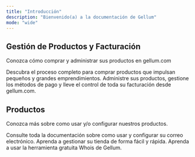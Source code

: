 ```yaml
---
title: "Introducción"
description: "Bienvenido(a) a la documentación de Gellum"
mode: "wide"
---
```



## Gestión de Productos y Facturación

Conozca cómo comprar y administrar sus productos en gellum.com

<CardGroup cols="2">
  <Card title="¿Cómo comprar?" icon="bag-shopping" iconType="regular" href="/como-comprar">
    Descubra el proceso completo para comprar productos que impulsan pequeños y grandes emprendimientos.
  </Card>
  <Card title="Facturación" icon="credit-card" href="https://gellum.com/mi-cuenta/orders">
    Administre sus productos, gestione los métodos de pago y lleve el control de toda su facturación desde gellum.com.
  </Card>
</CardGroup>

## Productos

Conozca más sobre como usar y/o configurar nuestros productos.

<CardGroup cols="3">
  <Card title="Correo Electrónico" icon="mailbox-flag-up" href="/email/">
    Consulte toda la documentación sobre como usar y configurar su correo electrónico.
  </Card>
  <Card title="Gellum Ecommerce" icon="bag-shopping" href="/gellum-ecommerce/">
    Aprenda a gestionar su tienda de forma fácil y rápida.
  </Card>
  <Card title="Herramienta Whois" icon="fingerprint" href="/dominios/buscar-host-dns#herramienta-whois-de-gellum">
    Aprenda a usar la herramienta gratuita Whois de Gellum.
  </Card>
</CardGroup>

<Ayuda />